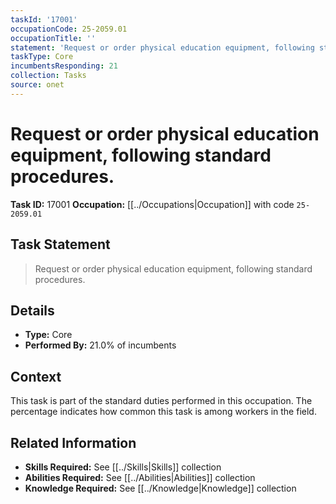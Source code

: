 ```yaml
---
taskId: '17001'
occupationCode: 25-2059.01
occupationTitle: ''
statement: 'Request or order physical education equipment, following standard procedures.'
taskType: Core
incumbentsResponding: 21
collection: Tasks
source: onet
---
```

# Request or order physical education equipment, following standard procedures.

**Task ID:** 17001
**Occupation:** [[../Occupations|Occupation]] with code `25-2059.01`

## Task Statement

> Request or order physical education equipment, following standard procedures.

## Details

- **Type:** Core
- **Performed By:** 21.0% of incumbents

## Context

This task is part of the standard duties performed in this occupation. The percentage indicates how common this task is among workers in the field.

## Related Information

- **Skills Required:** See [[../Skills|Skills]] collection
- **Abilities Required:** See [[../Abilities|Abilities]] collection
- **Knowledge Required:** See [[../Knowledge|Knowledge]] collection
